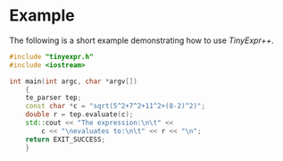 # Example

The following is a short example demonstrating how to use *TinyExpr++*.

```cpp
#include "tinyexpr.h"
#include <iostream>

int main(int argc, char *argv[])
    {
    te_parser tep;
    const char *c = "sqrt(5^2+7^2+11^2+(8-2)^2)";
    double r = tep.evaluate(c);
    std::cout << "The expression:\n\t" <<
        c << "\nevaluates to:\n\t" << r << "\n";
    return EXIT_SUCCESS;
    }
```

